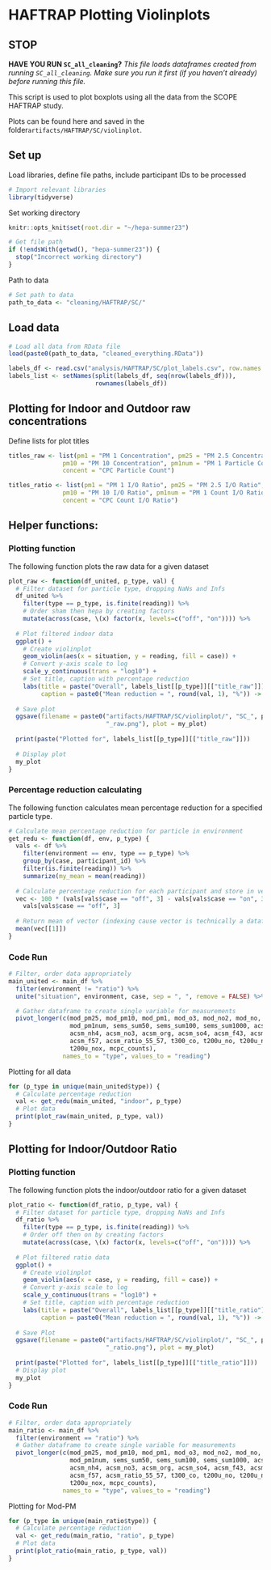 # HAFTRAP Plotting Violinplots

## STOP

**HAVE YOU RUN `SC_all_cleaning`?**
*This file loads dataframes created from running `SC_all_cleaning`. Make sure you run it first (if you haven't already) before running this file.*

This script is used to plot boxplots using all the data from the SCOPE HAFTRAP study.

Plots can be found here and saved in the folder`artifacts/HAFTRAP/SC/violinplot`.

## Set up
Load libraries, define file paths, include participant IDs to be processed
```r
# Import relevant libraries
library(tidyverse)
```

Set working directory
```r
knitr::opts_knit$set(root.dir = "~/hepa-summer23")
```

```r
# Get file path
if (!endsWith(getwd(), "hepa-summer23")) {
  stop("Incorrect working directory")
}
```

Path to data
```r
# Set path to data
path_to_data <- "cleaning/HAFTRAP/SC/"
```

## Load data
```r
# Load all data from RData file
load(paste0(path_to_data, "cleaned_everything.RData"))
```


```r
labels_df <- read.csv("analysis/HAFTRAP/SC/plot_labels.csv", row.names = 1)
labels_list <- setNames(split(labels_df, seq(nrow(labels_df))),
                        rownames(labels_df))
```


## Plotting for Indoor and Outdoor raw concentrations
Define lists for plot titles
```r
titles_raw <- list(pm1 = "PM 1 Concentration", pm25 = "PM 2.5 Concentration",
               pm10 = "PM 10 Concentration", pm1num = "PM 1 Particle Count",
               concent = "CPC Particle Count")

titles_ratio <- list(pm1 = "PM 1 I/O Ratio", pm25 = "PM 2.5 I/O Ratio",
               pm10 = "PM 10 I/O Ratio", pm1num = "PM 1 Count I/O Ratio",
               concent = "CPC Count I/O Ratio")
```

## Helper functions:
### Plotting function
The following function plots the raw data for a given dataset
```r
plot_raw <- function(df_united, p_type, val) {
  # Filter dataset for particle type, dropping NaNs and Infs
  df_united %>% 
    filter(type == p_type, is.finite(reading)) %>%
    # Order sham then hepa by creating factors
    mutate(across(case, \(x) factor(x, levels=c("off", "on")))) %>%
    
  # Plot filtered indoor data
  ggplot() +
    # Create violinplot
    geom_violin(aes(x = situation, y = reading, fill = case)) +
    # Convert y-axis scale to log
    scale_y_continuous(trans = "log10") +
    # Set title, caption with percentage reduction
    labs(title = paste("Overall", labels_list[[p_type]][["title_raw"]]),
         caption = paste0("Mean reduction = ", round(val, 1), "%")) -> my_plot
  
  # Save plot
  ggsave(filename = paste0("artifacts/HAFTRAP/SC/violinplot/", "SC_", p_type,
                           "_raw.png"), plot = my_plot)
  
  print(paste("Plotted for", labels_list[[p_type]][["title_raw"]]))
  
  # Display plot
  my_plot
}
```

### Percentage reduction calculating
The following function calculates mean percentage reduction for a specified particle type. 
```r
# Calculate mean percentage reduction for particle in environment
get_redu <- function(df, env, p_type) {
  vals <- df %>% 
    filter(environment == env, type == p_type) %>%
    group_by(case, participant_id) %>% 
    filter(is.finite(reading)) %>% 
    summarize(my_mean = mean(reading))
  
  # Calculate percentage reduction for each participant and store in vector
  vec <- 100 * (vals[vals$case == "off", 3] - vals[vals$case == "on", 3])/
    vals[vals$case == "off", 3]
  
  # Return mean of vector (indexing cause vector is technically a dataframe)
  mean(vec[[1]])
}
```

### Code Run
```r
# Filter, order data appropriately
main_united <- main_df %>%
  filter(environment != "ratio") %>%
  unite("situation", environment, case, sep = ", ", remove = FALSE) %>%

  # Gather dataframe to create single variable for measurements
  pivot_longer(c(mod_pm25, mod_pm10, mod_pm1, mod_o3, mod_no2, mod_no, mod_co,
                 mod_pm1num, sems_sum50, sems_sum100, sems_sum1000, acsm_chl,
                 acsm_nh4, acsm_no3, acsm_org, acsm_so4, acsm_f43, acsm_f44,
                 acsm_f57, acsm_ratio_55_57, t300_co, t200u_no, t200u_no2,
                 t200u_nox, mcpc_counts), 
               names_to = "type", values_to = "reading")
```

Plotting for all data
```r
for (p_type in unique(main_united$type)) {
  # Calculate percentage reduction
  val <- get_redu(main_united, "indoor", p_type)
  # Plot data
  print(plot_raw(main_united, p_type, val))
}
```

## Plotting for Indoor/Outdoor Ratio
### Plotting function
The following function plots the indoor/outdoor ratio for a given dataset
```r
plot_ratio <- function(df_ratio, p_type, val) {
  # Filter dataset for particle type, dropping NaNs and Infs
  df_ratio %>% 
    filter(type == p_type, is.finite(reading)) %>%
    # Order off then on by creating factors
    mutate(across(case, \(x) factor(x, levels=c("off", "on")))) %>%
    
  # Plot filtered ratio data
  ggplot() +
    # Create violinplot
    geom_violin(aes(x = case, y = reading, fill = case)) +
    # Convert y-axis scale to log
    scale_y_continuous(trans = "log10") +
    # Set title, caption with percentage reduction
    labs(title = paste("Overall", labels_list[[p_type]][["title_ratio"]]),
         caption = paste0("Mean reduction = ", round(val, 1), "%")) -> my_plot
  
  # Save Plot
  ggsave(filename = paste0("artifacts/HAFTRAP/SC/violinplot/", "SC_", p_type,
                           "_ratio.png"), plot = my_plot)
  
  print(paste("Plotted for", labels_list[[p_type]][["title_ratio"]]))
  # Display plot
  my_plot
}
```

### Code Run
```r
# Filter, order data appropriately
main_ratio <- main_df %>%
  filter(environment == "ratio") %>%
  # Gather dataframe to create single variable for measurements
  pivot_longer(c(mod_pm25, mod_pm10, mod_pm1, mod_o3, mod_no2, mod_no, mod_co,
                 mod_pm1num, sems_sum50, sems_sum100, sems_sum1000, acsm_chl,
                 acsm_nh4, acsm_no3, acsm_org, acsm_so4, acsm_f43, acsm_f44,
                 acsm_f57, acsm_ratio_55_57, t300_co, t200u_no, t200u_no2,
                 t200u_nox, mcpc_counts), 
               names_to = "type", values_to = "reading")
```

Plotting for Mod-PM
```r
for (p_type in unique(main_ratio$type)) {
  # Calculate percentage reduction
  val <- get_redu(main_ratio, "ratio", p_type)
  # Plot data
  print(plot_ratio(main_ratio, p_type, val))
}
```
